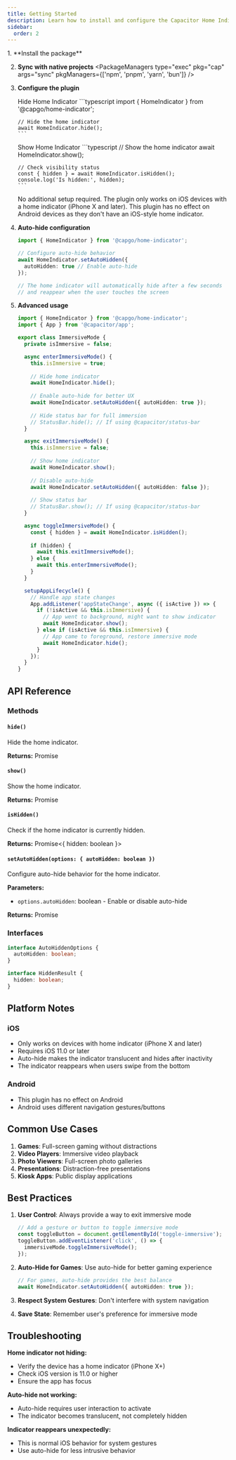 ```yaml
---
title: Getting Started
description: Learn how to install and configure the Capacitor Home Indicator plugin to control the home indicator on iOS devices.
sidebar:
  order: 2
---
```



<Steps>
1. **Install the package**
   <PackageManagers pkg="@capgo/home-indicator" pkgManagers={['npm', 'pnpm', 'yarn', 'bun']} />

2. **Sync with native projects**
   <PackageManagers type="exec" pkg="cap" args="sync" pkgManagers={['npm', 'pnpm', 'yarn', 'bun']} />

3. **Configure the plugin**
   
   <CardGrid>
     <MicroCard>
       <span slot="title">Hide Home Indicator</span>
       ```typescript
       import { HomeIndicator } from '@capgo/home-indicator';

       // Hide the home indicator
       await HomeIndicator.hide();
       ```
     </MicroCard>
     <MicroCard>
       <span slot="title">Show Home Indicator</span>
       ```typescript
       // Show the home indicator
       await HomeIndicator.show();

       // Check visibility status
       const { hidden } = await HomeIndicator.isHidden();
       console.log('Is hidden:', hidden);
       ```
     </MicroCard>
   </CardGrid>

   <Tabs>
     <TabItem label="iOS">
       No additional setup required. The plugin only works on iOS devices with a home indicator (iPhone X and later).
     </TabItem>
     <TabItem label="Android">
       This plugin has no effect on Android devices as they don't have an iOS-style home indicator.
     </TabItem>
   </Tabs>

4. **Auto-hide configuration**
   ```typescript
   import { HomeIndicator } from '@capgo/home-indicator';

   // Configure auto-hide behavior
   await HomeIndicator.setAutoHidden({
     autoHidden: true // Enable auto-hide
   });

   // The home indicator will automatically hide after a few seconds
   // and reappear when the user touches the screen
   ```

5. **Advanced usage**
   ```typescript
   import { HomeIndicator } from '@capgo/home-indicator';
   import { App } from '@capacitor/app';

   export class ImmersiveMode {
     private isImmersive = false;

     async enterImmersiveMode() {
       this.isImmersive = true;
       
       // Hide home indicator
       await HomeIndicator.hide();
       
       // Enable auto-hide for better UX
       await HomeIndicator.setAutoHidden({ autoHidden: true });
       
       // Hide status bar for full immersion
       // StatusBar.hide(); // If using @capacitor/status-bar
     }

     async exitImmersiveMode() {
       this.isImmersive = false;
       
       // Show home indicator
       await HomeIndicator.show();
       
       // Disable auto-hide
       await HomeIndicator.setAutoHidden({ autoHidden: false });
       
       // Show status bar
       // StatusBar.show(); // If using @capacitor/status-bar
     }

     async toggleImmersiveMode() {
       const { hidden } = await HomeIndicator.isHidden();
       
       if (hidden) {
         await this.exitImmersiveMode();
       } else {
         await this.enterImmersiveMode();
       }
     }

     setupAppLifecycle() {
       // Handle app state changes
       App.addListener('appStateChange', async ({ isActive }) => {
         if (!isActive && this.isImmersive) {
           // App went to background, might want to show indicator
           await HomeIndicator.show();
         } else if (isActive && this.isImmersive) {
           // App came to foreground, restore immersive mode
           await HomeIndicator.hide();
         }
       });
     }
   }
   ```
</Steps>

## API Reference

### Methods

#### `hide()`
Hide the home indicator.

**Returns:** Promise<void>

#### `show()`
Show the home indicator.

**Returns:** Promise<void>

#### `isHidden()`
Check if the home indicator is currently hidden.

**Returns:** Promise<{ hidden: boolean }>

#### `setAutoHidden(options: { autoHidden: boolean })`
Configure auto-hide behavior for the home indicator.

**Parameters:**
- `options.autoHidden`: boolean - Enable or disable auto-hide

**Returns:** Promise<void>

### Interfaces

```typescript
interface AutoHiddenOptions {
  autoHidden: boolean;
}

interface HiddenResult {
  hidden: boolean;
}
```

## Platform Notes

### iOS
- Only works on devices with home indicator (iPhone X and later)
- Requires iOS 11.0 or later
- Auto-hide makes the indicator translucent and hides after inactivity
- The indicator reappears when users swipe from the bottom

### Android
- This plugin has no effect on Android
- Android uses different navigation gestures/buttons

## Common Use Cases

1. **Games**: Full-screen gaming without distractions
2. **Video Players**: Immersive video playback
3. **Photo Viewers**: Full-screen photo galleries
4. **Presentations**: Distraction-free presentations
5. **Kiosk Apps**: Public display applications

## Best Practices

1. **User Control**: Always provide a way to exit immersive mode
   ```typescript
   // Add a gesture or button to toggle immersive mode
   const toggleButton = document.getElementById('toggle-immersive');
   toggleButton.addEventListener('click', () => {
     immersiveMode.toggleImmersiveMode();
   });
   ```

2. **Auto-Hide for Games**: Use auto-hide for better gaming experience
   ```typescript
   // For games, auto-hide provides the best balance
   await HomeIndicator.setAutoHidden({ autoHidden: true });
   ```

3. **Respect System Gestures**: Don't interfere with system navigation
4. **Save State**: Remember user's preference for immersive mode

## Troubleshooting

**Home indicator not hiding:**
- Verify the device has a home indicator (iPhone X+)
- Check iOS version is 11.0 or higher
- Ensure the app has focus

**Auto-hide not working:**
- Auto-hide requires user interaction to activate
- The indicator becomes translucent, not completely hidden

**Indicator reappears unexpectedly:**
- This is normal iOS behavior for system gestures
- Use auto-hide for less intrusive behavior
